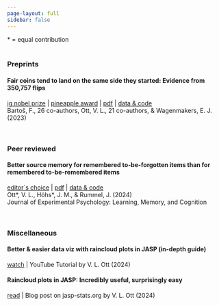 ```yaml
---
page-layout: full
sidebar: false
---
```

\* = equal contribution
<br>
<br>

### Preprints

#### Fair coins tend to land on the same side they started: Evidence from 350,757 flips
[ig nobel prize](https://improbable.com/ig/winners/#ig2024){.text-success target="_blank"} | 
[pineapple award](https://www.bayesianspectacles.org/coin-tossing-paper-wins-chinese-ignobel-pineapple-award/){.text-success target="_blank"} | 
[pdf](https://arxiv.org/pdf/2310.04153){target="_blank"} | 
[data & code](https://osf.io/pxu6r/){target="_blank"}  
Bartoš, F., 26 co-authors, Ott, V. L., 21 co-authors, & Wagenmakers, E. J. (2023)

<br>

### Peer reviewed

#### Better source memory for remembered to-be-forgotten items than for remembered to-be-remembered items
[editor´s choice](https://www.apa.org/news/editors-choice){.text-success target="_blank"} | 
[pdf](https://osf.io/v7wp2){target="_blank"} | 
[data & code](https://osf.io/mg8ed/){target="_blank"}  
Ott\*, V. L., Höhs\*, J. M., & Rummel, J. (2024)  
Journal of Experimental Psychology: Learning, Memory, and Cognition

<br>

### Miscellaneous

#### Better & easier data viz with raincloud plots in JASP (in-depth guide)  
[watch](https://www.youtube.com/watch?v=AAdXUAl_w6E){target="_blank"} | YouTube Tutorial by V. L. Ott (2024)

#### Raincloud plots in JASP: Incredibly useful, surprisingly easy  
[read](https://jasp-stats.org/2024/07/26/raincloud-plots-in-jasp-incredibly-useful-surprisingly-easy/){target="_blank"} |
Blog post on jasp-stats.org by V. L. Ott (2024)